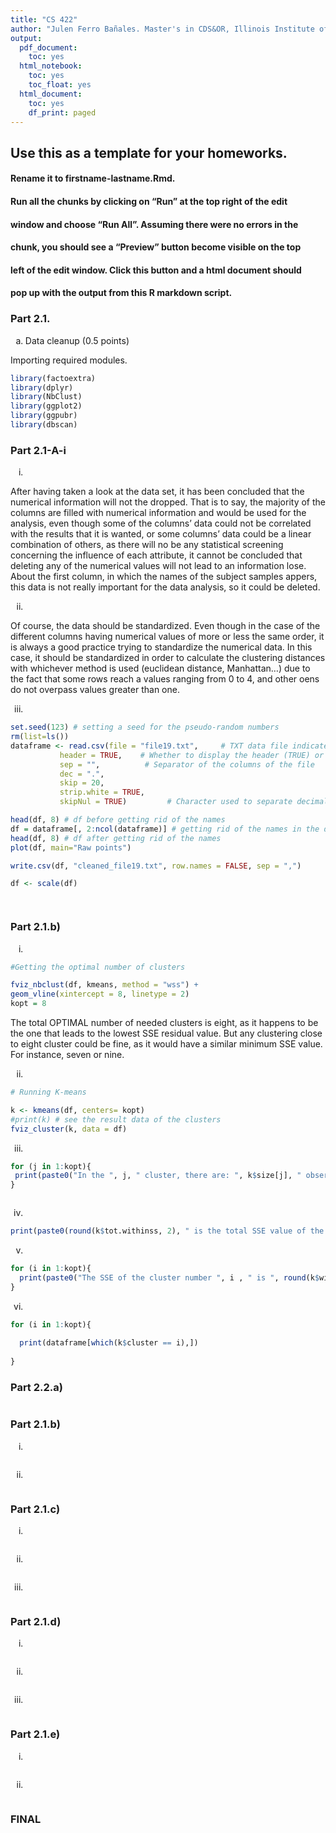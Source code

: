 ---
title: "CS 422"
author: "Julen Ferro Bañales. Master's in CDS&OR, Illinois Institute of Technology"
output:
  pdf_document:
    toc: yes
  html_notebook:
    toc: yes
    toc_float: yes
  html_document:
    toc: yes
    df_print: paged
---

<!-- More information in R Markdown can be found at:
1. https://www.ssc.wisc.edu/sscc/pubs/RFR/RFR_RMarkdown.html  This is 
   the place to start since it is a short tutorial.
2. https://rmarkdown.rstudio.com/index.html This contains a longer 
   tutorial.  Take a look at the cheatsheet in 
   https://rmarkdown.rstudio.com/lesson-15.html, it is a concise 
   reference of R Markdown on two pages.
<-->

## Use this as a template for your homeworks.
#### Rename it to firstname-lastname.Rmd.
#### Run all the chunks by clicking on "Run" at the top right of the edit 
#### window and choose "Run All".  Assuming there were no errors in the
#### chunk, you should see a "Preview" button become visible on the top
#### left of the edit window.  Click this button and a html document should
#### pop up with the output from this R markdown script.

### Part 2.1.
(a) Data cleanup (0.5 points)

Importing required modules.

```{r}

library(factoextra)
library(dplyr)
library(NbClust)
library(ggplot2)
library(ggpubr)
library(dbscan)


```



### Part 2.1-A-i

i) 

After having taken a look at the data set, it has been concluded that the numerical information will not the dropped. That is to say, the majority of the columns are filled with numerical information and would be used for the analysis, even though some of the columns' data could not be correlated with the results that it is wanted, or some columns' data could be a linear combination of others, as there will no be any statistical screening concerning the influence of each attribute, it cannot be concluded that deleting any of the numerical values will not lead to an information lose. About the first column, in which the names of the subject samples appers, this data is not really important for the data analysis, so it could be deleted. 

ii) 

Of course, the data should be standardized. Even though in the case of the different columns having numerical values of more or less the same order, it is always a good practice trying to standardize the numerical data. In this case, it should be standardized in order to calculate the clustering distances with whichever method is used (euclidean distance, Manhattan...) due to the fact that some rows reach a values ranging from 0 to 4, and other oens do not overpass values greater than one. 

iii) 


```{r}

set.seed(123) # setting a seed for the pseudo-random numbers
rm(list=ls())
dataframe <- read.csv(file = "file19.txt",     # TXT data file indicated as string or full path to the file
           header = TRUE,    # Whether to display the header (TRUE) or not (FALSE)
           sep = "",          # Separator of the columns of the file
           dec = ".",
           skip = 20,
           strip.white = TRUE,
           skipNul = TRUE)         # Character used to separate decimals of the numbers in the file

head(df, 8) # df before getting rid of the names
df = dataframe[, 2:ncol(dataframe)] # getting rid of the names in the df
head(df, 8) # df after getting rid of the names
plot(df, main="Raw points")

write.csv(df, "cleaned_file19.txt", row.names = FALSE, sep = ",")

df <- scale(df)




```
### Part 2.1.b)

i) 

```{r}
#Getting the optimal number of clusters

fviz_nbclust(df, kmeans, method = "wss") +
geom_vline(xintercept = 8, linetype = 2)
kopt = 8

```
The total OPTIMAL number of needed clusters is eight, as it happens to be the one that leads to the lowest SSE residual value. But any clustering close to eight cluster could be fine, as it would have a similar minimum SSE value. For instance, seven or nine. 

ii) 

```{r}

# Running K-means

k <- kmeans(df, centers= kopt)
#print(k) # see the result data of the clusters
fviz_cluster(k, data = df)


```

iii) 

```{r}

for (j in 1:kopt){
 print(paste0("In the ", j, " cluster, there are: ", k$size[j], " observations" ))
}



```

iv) 

```{r}

print(paste0(round(k$tot.withinss, 2), " is the total SSE value of the clusters"))


```

v) 

```{r}
for (i in 1:kopt){
  print(paste0("The SSE of the cluster number ", i , " is ", round(k$withinss[i], 2)))
}


```

vi) 

```{r}

for (i in 1:kopt){
  
  print(dataframe[which(k$cluster == i),])
  
}


```


### Part 2.2.a)


```{r}



```

### Part 2.1.b)

i) 

```{r}



```

ii) 

```{r}



```

### Part 2.1.c)

i) 

```{r}



```

ii) 

```{r}



```

iii) 

```{r}



```

### Part 2.1.d)

i) 

```{r}



```

ii) 

```{r}



```

iii) 

```{r}



```

### Part 2.1.e)

i) 

```{r}



```

ii) 

```{r}



```

### FINAL